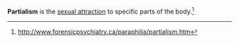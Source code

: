 {{dictdef}}
'''Partialism''' is the [[sexual attraction]] to specific parts of the body.<ref>http://www.forensicpsychiatry.ca/paraphilia/partialism.htm</ref>

<references/>
{{paraphilia}}

{{Uncategorized|date=September 2007}} 

{{sex-stub}}
{{psychology-stub}}